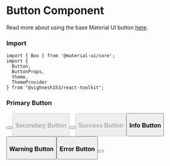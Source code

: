 
<Meta
  title="Components/Button"
  component={Button}
/>

<style>{`

`}</style>


# Button Component

Read more about using the base Material UI button [here](https://material-ui.com/components/buttons).

### Import
```tsx
import { Box } from '@material-ui/core';
import {
  Button,
  ButtonProps,
  theme,
  ThemeProvider
} from "@vighnesh153/react-toolkit";
```

### Primary Button
<Canvas>
  <ThemeProvider theme={theme}>
    <Box display={'flex'}>
      <Button
        rvLabel={'Primary'}
        rvColor={'primary'}
      />
      <Box ml={2}>
        <Button
          rvLabel={'Disabled'}
          rvColor={'primary'}
          disabled
        />
      </Box>
    </Box>
  </ThemeProvider>
</Canvas>


### Secondary Button
<Canvas>
  <ThemeProvider theme={theme}>
    <Box display={'flex'}>
      <Button
        rvLabel={'Secondary'}
        rvColor={'primary'}
        variant={'outlined'}
      />
      <Box ml={2}>
        <Button
          rvLabel={'Disabled'}
          variant={'outlined'}
          disabled
        />
      </Box>
    </Box>
  </ThemeProvider>
</Canvas>


### Success Button
<Canvas key={3}>
  <Button
    rvLabel={'Success'}
    rvColor={'success'}
  />
</Canvas>

### Info Button
<Canvas key={4}>
  <Button
    rvLabel={'Info'}
    rvColor={'info'}
  />
</Canvas>

### Warning Button
<Canvas key={5}>
  <Button
    rvLabel={'Warning'}
    rvColor={'warning'}
  />
</Canvas>

### Error Button
<Canvas key={6}>
  <Button
    rvLabel={'Error'}
    rvColor={'error'}
  />
</Canvas>
